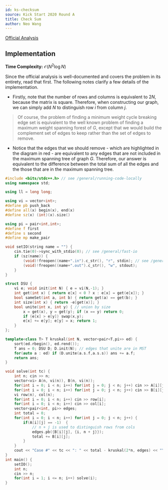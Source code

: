 ```yaml
---
id: ks-checksum
source: Kick Start 2020 Round A
title: Check Sum 
author: Neo Wang
---
```


[Official Analysis](https://codingcompetitions.withgoogle.com/kickstart/round/0000000000436140/000000000068c2c3#analysis)

## Implementation

**Time Complexity:** $\mathcal{O}(N^2\log N)$

Since the official analysis is well-documented and covers the problem in its
entirety, read that first. The following notes clarify a few details of the
implementation.

- Firstly, note that the number of rows and columns is equivalent to $2N$,
  because the matrix is square. Therefore, when constructing our graph, we can
  simply add $N$ to distinguish row $i$ from column $j$.

> Of course, the problem of finding a minimum weight cycle breaking edge set is
> equivalent to the well known problem of finding a maximum weight spanning
> forest of $G$, except that we would build the complement set of edges to keep
> rather than the set of edges to remove.

- Notice that the edges that we should remove - which are highlighted in the
  diagram in red - are equivalent to any edges that are not included in the
  maximum spanning tree of graph $G$. Therefore, our answer is equivalent to the
  difference between the total sum of all the edges and the those that are in
  the maximum spanning tree.

<LanguageSection>

<CPPSection>

```cpp
#include <bits/stdc++.h> // see /general/running-code-locally
using namespace std;

using ll = long long;

using vi = vector<int>;
#define pb push_back
#define all(x) begin(x), end(x)
#define sz(x) (int)(x).size()

using pi = pair<int,int>;
#define f first
#define s second
#define mp make_pair

void setIO(string name = "") {
	cin.tie(0)->sync_with_stdio(0); // see /general/fast-io
	if (sz(name)) {
		(void)!freopen((name+".in").c_str(), "r", stdin); // see /general/io
		(void)!freopen((name+".out").c_str(), "w", stdout);
	}
}

struct DSU {
	vi e; void init(int N) { e = vi(N,-1); }
	int get(int x) { return e[x] < 0 ? x : e[x] = get(e[x]); }
	bool sameSet(int a, int b) { return get(a) == get(b); }
	int size(int x) { return -e[get(x)]; }
	bool unite(int x, int y) { // union by size
		x = get(x), y = get(y); if (x == y) return 0;
		if (e[x] > e[y]) swap(x,y);
		e[x] += e[y]; e[y] = x; return 1;
	}
};

template<class T> T kruskal(int N, vector<pair<T,pi>> ed) {
	sort(ed.rbegin(), ed.rend());
	T ans = 0; DSU D; D.init(N); // edges that unite are in MST
	for(auto a : ed) if (D.unite(a.s.f,a.s.s)) ans += a.f;
	return ans;
}

void solve(int tc) {
	int n; cin >> n;
	vector<vi> A(n, vi(n)), B(n, vi(n));
	for(int i = 0; i < n; i++) for(int j = 0; j < n; j++) cin >> A[i][j];
	for(int i = 0; i < n; i++) for(int j = 0; j < n; j++) cin >> B[i][j];
	vi row(n), col(n);
	for(int i = 0; i < n; i++) cin >> row[i];
	for(int i = 0; i < n; i++) cin >> col[i];
	vector<pair<int, pi>> edges;
	int total = 0;
	for(int i = 0; i < n; i++) for(int j = 0; j < n; j++) {
		if(A[i][j] == -1)  {
			// n + j is used to distinguish rows from cols
			edges.pb({B[i][j], {i, n + j}});
			total += B[i][j];
		}
	}
	cout << "Case #" << tc << ": " << total - kruskal(2*n, edges) << "\n";
}
int main() {
	setIO();
	int n;
	cin >> n;
	for(int i = 1; i <= n; i++) solve(i);
}
```

</CPPSection>

</LanguageSection>
